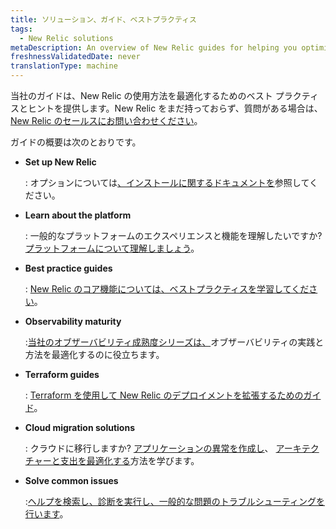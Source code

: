 ```yaml
---
title: ソリューション、ガイド、ベストプラクティス
tags:
  - New Relic solutions
metaDescription: An overview of New Relic guides for helping you optimize your monitoring and observability practices.
freshnessValidatedDate: never
translationType: machine
---
```


当社のガイドは、New Relic の使用方法を最適化するためのベスト プラクティスとヒントを提供します。New Relic をまだ持っておらず、質問がある場合は、 [New Relic のセールスにお問い合わせください](https://newrelic.com/contact-sales)。

ガイドの概要は次のとおりです。

* <DoNotTranslate>**Set up New Relic**</DoNotTranslate>

  : オプションについては[、インストールに関するドキュメントを](/docs/new-relic-solutions/new-relic-one/install-configure/install-new-relic)参照してください。

* <DoNotTranslate>**Learn about the platform**</DoNotTranslate>

  : 一般的なプラットフォームのエクスペリエンスと機能を理解したいですか? [プラットフォームについて理解しましょう](/docs/new-relic-solutions/new-relic-one/introduction-new-relic-one)。

* <DoNotTranslate>**Best practice guides**</DoNotTranslate>

  : [New Relic のコア機能については、ベストプラクティスを学習してください](/docs/new-relic-solutions/best-practices-guides/full-stack-observability/overview-best-practices)。

* <DoNotTranslate>**Observability maturity**</DoNotTranslate>

  :[当社のオブザーバビリティ成熟度シリーズは、](/docs/new-relic-solutions/observability-maturity/introduction)オブザーバビリティの実践と方法を最適化するのに役立ちます。

* <DoNotTranslate>**Terraform guides**</DoNotTranslate>

  : [Terraform を使用して New Relic のデプロイメントを拡張するためのガイド](/docs/more-integrations/terraform/terraform-intro)。

* <DoNotTranslate>**Cloud migration solutions**</DoNotTranslate>

  : クラウドに移行しますか? [アプリケーションの異常を作成し](/docs/new-relic-solutions/new-relic-solutions/create-application-baselines)、 [アーキテクチャーと支出を最適化する](/docs/new-relic-solutions/new-relic-solutions/optimize-cloud-architecture-spend-continuously-improve-your-modern-cloud-environment)方法を学びます。

* <DoNotTranslate>**Solve common issues**</DoNotTranslate>

  :[ヘルプを検索し、診断を実行し、一般的な問題のトラブルシューティングを行います](/docs/new-relic-solutions/solve-common-issues/find-help-use-support-portal)。